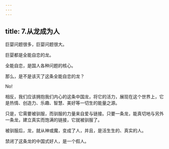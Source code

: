 ```yaml
---
---
---
```

title: 7.从龙成为人
---






巨婴问题很多，巨婴问题很大。

巨婴都是全能自恋的龙。

全能自恋，是国人各种问题的核心。

那么，是不是该灭了这条全能自恋的龙？

No!

相反，我们应该拥抱我们内心的这条中国龙，将它的活力，展现在这个世界上，它是热情、创造力、乐趣、智慧、美好等一切生的能量之源。

只是，它需要被驯服，而驯服的力量来自爱与链接。只要一条龙，能真切地与另外一条龙，建立真实而饱满的链接，它就被驯服了。

被驯服后，龙，就从神或魔，变成了人，并且，是活生生的、真实的人。

禁闭了这条龙的中国式好人，是一个假人。